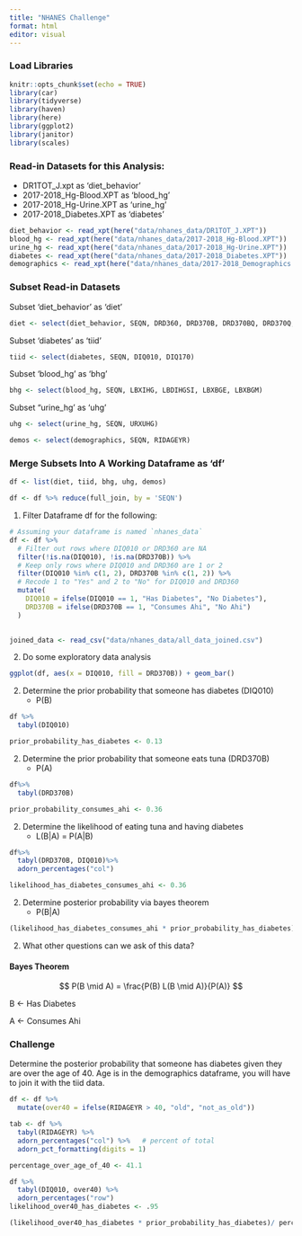 ```yaml
---
title: "NHANES Challenge"
format: html
editor: visual
---
```


### Load Libraries

```r
knitr::opts_chunk$set(echo = TRUE)
library(car)
library(tidyverse)
library(haven)
library(here)
library(ggplot2)
library(janitor)
library(scales)
```

### Read-in Datasets for this Analysis:

-   DR1TOT_J.xpt as 'diet_behavior'
-   2017-2018_Hg-Blood.XPT as 'blood_hg'
-   2017-2018_Hg-Urine.XPT as 'urine_hg'
-   2017-2018_Diabetes.XPT as 'diabetes'

```r
diet_behavior <- read_xpt(here("data/nhanes_data/DR1TOT_J.XPT"))
blood_hg <- read_xpt(here("data/nhanes_data/2017-2018_Hg-Blood.XPT"))
urine_hg <- read_xpt(here("data/nhanes_data/2017-2018_Hg-Urine.XPT"))
diabetes <- read_xpt(here("data/nhanes_data/2017-2018_Diabetes.XPT"))
demographics <- read_xpt(here("data/nhanes_data/2017-2018_Demographics.XPT"))
```

### Subset Read-in Datasets

Subset 'diet_behavior' as 'diet'

```r
diet <- select(diet_behavior, SEQN, DRD360, DRD370B, DRD370BQ, DRD370Q, DRD370QQ)
```

Subset 'diabetes' as 'tiid'

```r
tiid <- select(diabetes, SEQN, DIQ010, DIQ170)
```

Subset 'blood_hg' as 'bhg'

```r
bhg <- select(blood_hg, SEQN, LBXIHG, LBDIHGSI, LBXBGE, LBXBGM)
```

Subset "urine_hg' as 'uhg'

```r
uhg <- select(urine_hg, SEQN, URXUHG)
```

```r
demos <- select(demographics, SEQN, RIDAGEYR)
```

### Merge Subsets Into A Working Dataframe as 'df'

```r
df <- list(diet, tiid, bhg, uhg, demos)

df <- df %>% reduce(full_join, by = 'SEQN')
```

1.  Filter Dataframe df for the following:

```r
# Assuming your dataframe is named `nhanes_data`
df <- df %>%
  # Filter out rows where DIQ010 or DRD360 are NA
  filter(!is.na(DIQ010), !is.na(DRD370B)) %>%
  # Keep only rows where DIQ010 and DRD360 are 1 or 2
  filter(DIQ010 %in% c(1, 2), DRD370B %in% c(1, 2)) %>%
  # Recode 1 to "Yes" and 2 to "No" for DIQ010 and DRD360
  mutate(
    DIQ010 = ifelse(DIQ010 == 1, "Has Diabetes", "No Diabetes"),
    DRD370B = ifelse(DRD370B == 1, "Consumes Ahi", "No Ahi")
  )
  
```

```r
joined_data <- read_csv("data/nhanes_data/all_data_joined.csv")
```

2.  Do some exploratory data analysis

```r
ggplot(df, aes(x = DIQ010, fill = DRD370B)) + geom_bar()

```

2.  Determine the prior probability that someone has diabetes (DIQ010)
    -   P(B)

```r
df %>% 
  tabyl(DIQ010)

prior_probability_has_diabetes <- 0.13
```

2.  Determine the prior probability that someone eats tuna (DRD370B)
    -   P(A)

```r
df%>%
  tabyl(DRD370B)

prior_probability_consumes_ahi <- 0.36
```

2.  Determine the likelihood of eating tuna and having diabetes
    -   L(B\|A) = P(A\|B)

```r
df%>%
  tabyl(DRD370B, DIQ010)%>%
  adorn_percentages("col")

likelihood_has_diabetes_consumes_ahi <- 0.36
```

2.  Determine posterior probability via bayes theorem
    -   P(B\|A)

```r
(likelihood_has_diabetes_consumes_ahi * prior_probability_has_diabetes)/ prior_probability_consumes_ahi
```

2.  What other questions can we ask of this data?

#### Bayes Theorem

$$
P(B \mid A) = \frac{P(B) L(B \mid A)}{P(A)} 
$$

B \<- Has Diabetes

A \<- Consumes Ahi

#### 

### Challenge

Determine the posterior probability that someone has diabetes given they are over the age of 40. Age is in the demographics dataframe, you will have to join it with the tiid data.

```r
df <- df %>%
  mutate(over40 = ifelse(RIDAGEYR > 40, "old", "not_as_old"))

tab <- df %>%
  tabyl(RIDAGEYR) %>%
  adorn_percentages("col") %>%   # percent of total
  adorn_pct_formatting(digits = 1)

percentage_over_age_of_40 <- 41.1 
```

```r
df %>%
  tabyl(DIQ010, over40) %>%
  adorn_percentages("row")
likelihood_over40_has_diabetes <- .95
```

```r
(likelihood_over40_has_diabetes * prior_probability_has_diabetes)/ percentage_over_age_of_40
```
